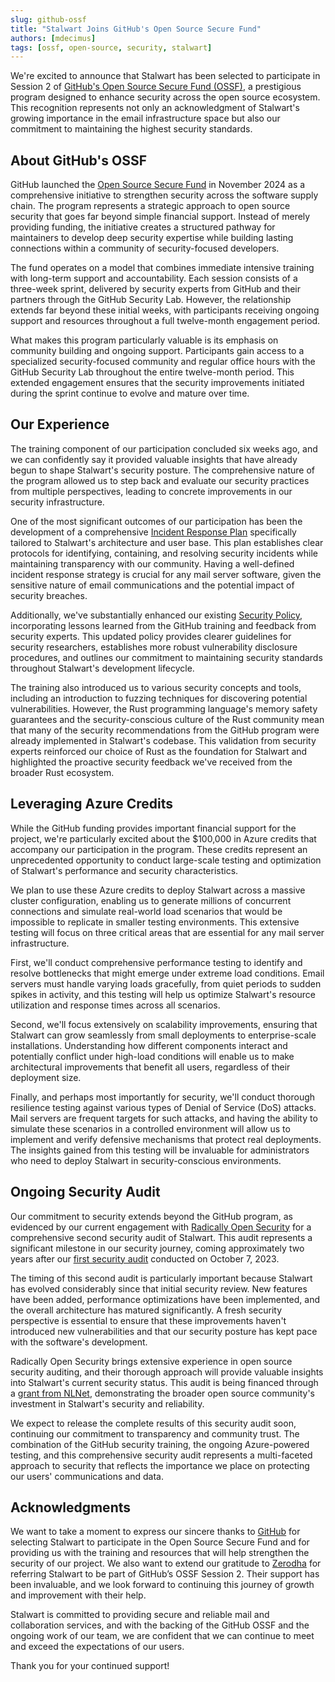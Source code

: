 ```yaml
---
slug: github-ossf
title: "Stalwart Joins GitHub's Open Source Secure Fund"
authors: [mdecimus]
tags: [ossf, open-source, security, stalwart]
---
```


We're excited to announce that Stalwart has been selected to participate in Session 2 of [GitHub's Open Source Secure Fund (OSSF)](https://github.blog/open-source/maintainers/securing-the-supply-chain-at-scale-starting-with-71-important-open-source-projects/), a prestigious program designed to enhance security across the open source ecosystem. This recognition represents not only an acknowledgment of Stalwart's growing importance in the email infrastructure space but also our commitment to maintaining the highest security standards.

## About GitHub's OSSF

GitHub launched the [Open Source Secure Fund](https://resources.github.com/github-secure-open-source-fund/) in November 2024 as a comprehensive initiative to strengthen security across the software supply chain. The program represents a strategic approach to open source security that goes far beyond simple financial support. Instead of merely providing funding, the initiative creates a structured pathway for maintainers to develop deep security expertise while building lasting connections within a community of security-focused developers.

The fund operates on a model that combines immediate intensive training with long-term support and accountability. Each session consists of a three-week sprint, delivered by security experts from GitHub and their partners through the GitHub Security Lab. However, the relationship extends far beyond these initial weeks, with participants receiving ongoing support and resources throughout a full twelve-month engagement period.

What makes this program particularly valuable is its emphasis on community building and ongoing support. Participants gain access to a specialized security-focused community and regular office hours with the GitHub Security Lab throughout the entire twelve-month period. This extended engagement ensures that the security improvements initiated during the sprint continue to evolve and mature over time.

## Our Experience

The training component of our participation concluded six weeks ago, and we can confidently say it provided valuable insights that have already begun to shape Stalwart's security posture. The comprehensive nature of the program allowed us to step back and evaluate our security practices from multiple perspectives, leading to concrete improvements in our security infrastructure.

One of the most significant outcomes of our participation has been the development of a comprehensive [Incident Response Plan](https://github.com/stalwartlabs/stalwart/blob/main/SECURITY_PROCESS.md) specifically tailored to Stalwart's architecture and user base. This plan establishes clear protocols for identifying, containing, and resolving security incidents while maintaining transparency with our community. Having a well-defined incident response strategy is crucial for any mail server software, given the sensitive nature of email communications and the potential impact of security breaches.

Additionally, we've substantially enhanced our existing [Security Policy](https://github.com/stalwartlabs/stalwart/blob/main/SECURITY.md), incorporating lessons learned from the GitHub training and feedback from security experts. This updated policy provides clearer guidelines for security researchers, establishes more robust vulnerability disclosure procedures, and outlines our commitment to maintaining security standards throughout Stalwart's development lifecycle.

The training also introduced us to various security concepts and tools, including an introduction to fuzzing techniques for discovering potential vulnerabilities. However, the Rust programming language's memory safety guarantees and the security-conscious culture of the Rust community mean that many of the security recommendations from the GitHub program were already implemented in Stalwart's codebase. This validation from security experts reinforced our choice of Rust as the foundation for Stalwart and highlighted the proactive security feedback we've received from the broader Rust ecosystem.

## Leveraging Azure Credits

While the GitHub funding provides important financial support for the project, we're particularly excited about the $100,000 in Azure credits that accompany our participation in the program. These credits represent an unprecedented opportunity to conduct large-scale testing and optimization of Stalwart's performance and security characteristics.

We plan to use these Azure credits to deploy Stalwart across a massive cluster configuration, enabling us to generate millions of concurrent connections and simulate real-world load scenarios that would be impossible to replicate in smaller testing environments. This extensive testing will focus on three critical areas that are essential for any mail server infrastructure.

First, we'll conduct comprehensive performance testing to identify and resolve bottlenecks that might emerge under extreme load conditions. Email servers must handle varying loads gracefully, from quiet periods to sudden spikes in activity, and this testing will help us optimize Stalwart's resource utilization and response times across all scenarios.

Second, we'll focus extensively on scalability improvements, ensuring that Stalwart can grow seamlessly from small deployments to enterprise-scale installations. Understanding how different components interact and potentially conflict under high-load conditions will enable us to make architectural improvements that benefit all users, regardless of their deployment size.

Finally, and perhaps most importantly for security, we'll conduct thorough resilience testing against various types of Denial of Service (DoS) attacks. Mail servers are frequent targets for such attacks, and having the ability to simulate these scenarios in a controlled environment will allow us to implement and verify defensive mechanisms that protect real deployments. The insights gained from this testing will be invaluable for administrators who need to deploy Stalwart in security-conscious environments.

## Ongoing Security Audit

Our commitment to security extends beyond the GitHub program, as evidenced by our current engagement with [Radically Open Security](https://www.radicallyopensecurity.com/) for a comprehensive second security audit of Stalwart. This audit represents a significant milestone in our security journey, coming approximately two years after our [first security audit](https://stalw.art/blog/security-audit/) conducted on October 7, 2023.

The timing of this second audit is particularly important because Stalwart has evolved considerably since that initial security review. New features have been added, performance optimizations have been implemented, and the overall architecture has matured significantly. A fresh security perspective is essential to ensure that these improvements haven't introduced new vulnerabilities and that our security posture has kept pace with the software's development.

Radically Open Security brings extensive experience in open source security auditing, and their thorough approach will provide valuable insights into Stalwart's current security status. This audit is being financed through a [grant from NLNet](https://stalw.art/blog/nlnet-grant-collaboration), demonstrating the broader open source community's investment in Stalwart's security and reliability.

We expect to release the complete results of this security audit soon, continuing our commitment to transparency and community trust. The combination of the GitHub security training, the ongoing Azure-powered testing, and this comprehensive security audit represents a multi-faceted approach to security that reflects the importance we place on protecting our users' communications and data.

## Acknowledgments

We want to take a moment to express our sincere thanks to [GitHub](https://github.com/) for selecting Stalwart to participate in the Open Source Secure Fund and for providing us with the training and resources that will help strengthen the security of our project. We also want to extend our gratitude to [Zerodha](https://zerodha.com/) for referring Stalwart to be part of GitHub’s OSSF Session 2. Their support has been invaluable, and we look forward to continuing this journey of growth and improvement with their help.

Stalwart is committed to providing secure and reliable mail and collaboration services, and with the backing of the GitHub OSSF and the ongoing work of our team, we are confident that we can continue to meet and exceed the expectations of our users.

Thank you for your continued support!
